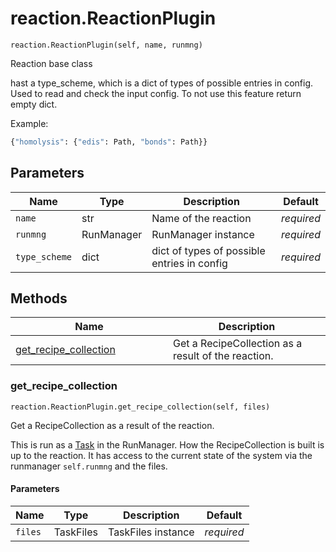 # reaction.ReactionPlugin { #kimmdy.reaction.ReactionPlugin }

`reaction.ReactionPlugin(self, name, runmng)`

Reaction base class

hast a type_scheme, which is a dict of types of possible entries in config.
Used to read and check the input config.
To not use this feature return empty dict.

Example:
```python
{"homolysis": {"edis": Path, "bonds": Path}}
```

## Parameters

| Name          | Type       | Description                                 | Default    |
|---------------|------------|---------------------------------------------|------------|
| `name`        | str        | Name of the reaction                        | _required_ |
| `runmng`      | RunManager | RunManager instance                         | _required_ |
| `type_scheme` | dict       | dict of types of possible entries in config | _required_ |

## Methods

| Name | Description |
| --- | --- |
| [get_recipe_collection](#kimmdy.reaction.ReactionPlugin.get_recipe_collection) | Get a RecipeCollection as a result of the reaction. |

### get_recipe_collection { #kimmdy.reaction.ReactionPlugin.get_recipe_collection }

`reaction.ReactionPlugin.get_recipe_collection(self, files)`

Get a RecipeCollection as a result of the reaction.

This is run as a [Task](`kimmdy.task.Task`) in the RunManager.
How the RecipeCollection is built is up to the reaction.
It has access to the current state of the system via the
runmanager `self.runmng` and the files.

#### Parameters

| Name    | Type      | Description        | Default    |
|---------|-----------|--------------------|------------|
| `files` | TaskFiles | TaskFiles instance | _required_ |